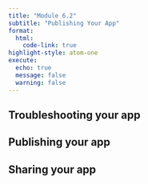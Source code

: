 ```yaml
---
title: "Module 6.2"
subtitle: "Publishing Your App"
format: 
  html:
    code-link: true
highlight-style: atom-one
execute:
  echo: true
  message: false
  warning: false
---
```


## Troubleshooting your app


## Publishing your app


## Sharing your app

